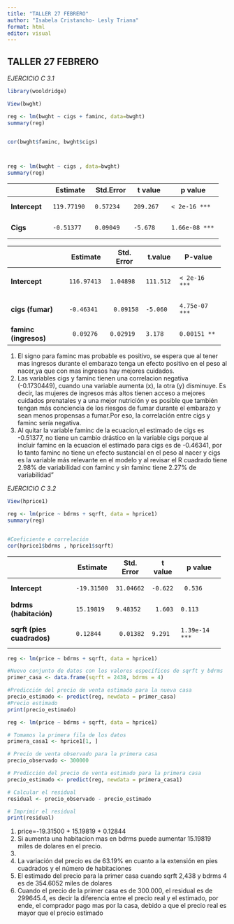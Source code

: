---
title: "TALLER 27 FEBRERO"
author: "Isabela Cristancho- Lesly Triana"
format: html
editor: visual
---

## [**TALLER 27 FEBRERO**]{.smallcaps}

*EJERCICIO C 3.1*

```{r echo=FALSE, message=FALSE, warning=FALSE}
library(wooldridge)
```

```{r echo=FALSE, message=FALSE, warning=FALSE}
View(bwght)

reg <- lm(bwght ~ cigs + faminc, data=bwght)
summary(reg)


cor(bwght$faminc, bwght$cigs)



reg <- lm(bwght ~ cigs , data=bwght)
summary(reg)

```

+---------------+---------------+-------------+-------------+------------------+
|               | Estimate      | Std.Error   | t value     | p value          |
+===============+===============+=============+=============+==================+
| **Intercept** |     119.77190 |     0.57234 |     209.267 |     < 2e-16 ***  |
+---------------+---------------+-------------+-------------+------------------+
| **Cigs**      |     -0.51377  |     0.09049 |     -5.678  |     1.66e-08 *** |
+---------------+---------------+-------------+-------------+------------------+

+-----------------------+---------------+--------------+-------------+------------------+
|                       | Estimate      | Std. Error   | t.value     | P-value          |
+=======================+===============+==============+=============+==================+
| **Intercept**         |     116.97413 |     1.04898  |     111.512 |     < 2e-16 ***  |
+-----------------------+---------------+--------------+-------------+------------------+
| **cigs (fumar)**      |     -0.46341  |      0.09158 |     -5.060  |     4.75e-07 *** |
+-----------------------+---------------+--------------+-------------+------------------+
| **faminc (ingresos)** |      0.09276  |     0.02919  |     3.178   |     0.00151 **   |
+-----------------------+---------------+--------------+-------------+------------------+

1.  El signo para faminc mas probable es positivo, se espera que al tener mas ingresos durante el embarazo tenga un efecto positivo en el peso al nacer,ya que con mas ingresos hay mejores cuidados.
2.  Las variables cigs y faminc tienen una correlacion negativa (-0.1730449), cuando una variable aumenta (x), la otra (y) disminuye. Es decir, las mujeres de ingresos más altos tienen acceso a mejores cuidados prenatales y a una mejor nutrición y es posible que también tengan más conciencia de los riesgos de fumar durante el embarazo y sean menos propensas a fumar.Por eso, la correlación entre cigs y faminc sería negativa.
3.  Al quitar la variable faminc de la ecuacion,el estimado de cigs es -0.51377, no tiene un cambio drástico en la variable cigs porque al incluir faminc en la ecuacion el estimado para cigs es de -0.46341, por lo tanto faminc no tiene un efecto sustancial en el peso al nacer y cigs es la variable más relevante en el modelo y al revisar el R cuadrado tiene 2.98% de variabilidad con faminc y sin faminc tiene 2.27% de variabilidad"

*EJERCICIO C 3.2*

```{r echo=FALSE, message=FALSE, warning=FALSE}
View(hprice1)

reg <- lm(price ~ bdrms + sqrft, data = hprice1)
summary(reg)


#Coeficiente e correlación
cor(hprice1$bdrms , hprice1$sqrft)
```

+----------------------------+---------------+--------------+------------+------------------+
|                            | Estimate      | Std. Error   | t value    | p value          |
+============================+===============+==============+============+==================+
| **Intercept**              |     -19.31500 |     31.04662 |     -0.622 |      0.536       |
+----------------------------+---------------+--------------+------------+------------------+
| **bdrms (habitación)**     |     15.19819  |     9.48352  |      1.603 |     0.113        |
+----------------------------+---------------+--------------+------------+------------------+
| **sqrft (pies cuadrados)** |     0.12844   |      0.01382 |     9.291  |     1.39e-14 *** |
+----------------------------+---------------+--------------+------------+------------------+

```{r echo=FALSE, message=FALSE, warning=FALSE}
reg <- lm(price ~ bdrms + sqrft, data = hprice1)

#Nuevo conjunto de datos con los valores específicos de sqrft y bdrms
primer_casa <- data.frame(sqrft = 2438, bdrms = 4)

#Predicción del precio de venta estimado para la nueva casa
precio_estimado <- predict(reg, newdata = primer_casa)
#Precio estimado
print(precio_estimado)
```

```{r echo=FALSE, message=FALSE, warning=FALSE}
reg <- lm(price ~ bdrms + sqrft, data = hprice1)

# Tomamos la primera fila de los datos
primera_casa1 <- hprice1[1, ] 

# Precio de venta observado para la primera casa
precio_observado <- 300000

# Predicción del precio de venta estimado para la primera casa
precio_estimado <- predict(reg, newdata = primera_casa1)

# Calcular el residual
residual <- precio_observado - precio_estimado

# Imprimir el residual
print(residual)

```

1.  price=-19.31500 + 15.19819 + 0.12844
2.  Si aumenta una habitacion mas en bdrms puede aumentar 15.19819 miles de dolares en el precio.
3.  
4.  La variación del precio es de 63.19% en cuanto a la extensión en pies cuadrados y el número de habitaciones
5.  El estimado del precio para la primer casa cuando sqrft 2,438 y bdrms 4 es de 354.6052 miles de dolares
6.  Cuando el precio de la primer casa es de 300.000, el residual es de 299645.4, es decir la diferencia entre el precio real y el estimado, por ende, el comprador pago mas por la casa, debido a que el precio real es mayor que el precio estimado
